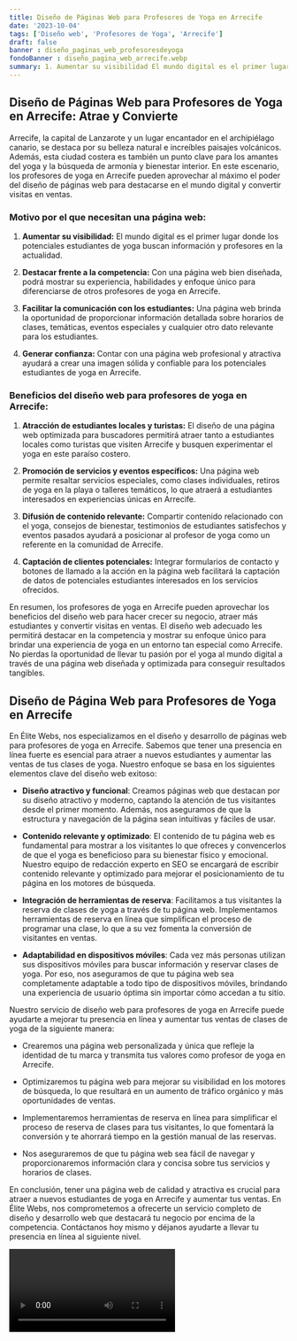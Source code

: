```yaml
---
title: Diseño de Páginas Web para Profesores de Yoga en Arrecife
date: '2023-10-04'
tags: ['Diseño web', 'Profesores de Yoga', 'Arrecife']
draft: false
banner : diseño_paginas_web_profesoresdeyoga
fondoBanner : diseño_pagina_web_arrecife.webp
summary: 1. Aumentar su visibilidad El mundo digital es el primer lugar donde los potenciales estudiantes de yoga buscan información y profesores en la actualidad.
---
```


## Diseño de Páginas Web para Profesores de Yoga en Arrecife: Atrae y Convierte
Arrecife, la capital de Lanzarote y un lugar encantador en el archipiélago canario, se destaca por su belleza natural e increíbles paisajes volcánicos. Además, esta ciudad costera es también un punto clave para los amantes del yoga y la búsqueda de armonía y bienestar interior. En este escenario, los profesores de yoga en Arrecife pueden aprovechar al máximo el poder del diseño de páginas web para destacarse en el mundo digital y convertir visitas en ventas.

### Motivo por el que necesitan una página web:

1. **Aumentar su visibilidad:** El mundo digital es el primer lugar donde los potenciales estudiantes de yoga buscan información y profesores en la actualidad.

2. **Destacar frente a la competencia:** Con una página web bien diseñada, podrá mostrar su experiencia, habilidades y enfoque único para diferenciarse de otros profesores de yoga en Arrecife.

3. **Facilitar la comunicación con los estudiantes:** Una página web brinda la oportunidad de proporcionar información detallada sobre horarios de clases, temáticas, eventos especiales y cualquier otro dato relevante para los estudiantes.

4. **Generar confianza:** Contar con una página web profesional y atractiva ayudará a crear una imagen sólida y confiable para los potenciales estudiantes de yoga en Arrecife.

### Beneficios del diseño web para profesores de yoga en Arrecife:

1. **Atracción de estudiantes locales y turistas:** El diseño de una página web optimizada para buscadores permitirá atraer tanto a estudiantes locales como turistas que visiten Arrecife y busquen experimentar el yoga en este paraíso costero.

2. **Promoción de servicios y eventos específicos:** Una página web permite resaltar servicios especiales, como clases individuales, retiros de yoga en la playa o talleres temáticos, lo que atraerá a estudiantes interesados en experiencias únicas en Arrecife.

3. **Difusión de contenido relevante:** Compartir contenido relacionado con el yoga, consejos de bienestar, testimonios de estudiantes satisfechos y eventos pasados ayudará a posicionar al profesor de yoga como un referente en la comunidad de Arrecife.

4. **Captación de clientes potenciales:** Integrar formularios de contacto y botones de llamado a la acción en la página web facilitará la captación de datos de potenciales estudiantes interesados en los servicios ofrecidos.

En resumen, los profesores de yoga en Arrecife pueden aprovechar los beneficios del diseño web para hacer crecer su negocio, atraer más estudiantes y convertir visitas en ventas. El diseño web adecuado les permitirá destacar en la competencia y mostrar su enfoque único para brindar una experiencia de yoga en un entorno tan especial como Arrecife. No pierdas la oportunidad de llevar tu pasión por el yoga al mundo digital a través de una página web diseñada y optimizada para conseguir resultados tangibles.

<GifSeo />

<Cta />

## Diseño de Página Web para Profesores de Yoga en Arrecife

En Élite Webs, nos especializamos en el diseño y desarrollo de páginas web para profesores de yoga en Arrecife. Sabemos que tener una presencia en línea fuerte es esencial para atraer a nuevos estudiantes y aumentar las ventas de tus clases de yoga. Nuestro enfoque se basa en los siguientes elementos clave del diseño web exitoso:

- **Diseño atractivo y funcional**: Creamos páginas web que destacan por su diseño atractivo y moderno, captando la atención de tus visitantes desde el primer momento. Además, nos aseguramos de que la estructura y navegación de la página sean intuitivas y fáciles de usar.

- **Contenido relevante y optimizado**: El contenido de tu página web es fundamental para mostrar a los visitantes lo que ofreces y convencerlos de que el yoga es beneficioso para su bienestar físico y emocional. Nuestro equipo de redacción experto en SEO se encargará de escribir contenido relevante y optimizado para mejorar el posicionamiento de tu página en los motores de búsqueda.

- **Integración de herramientas de reserva**: Facilitamos a tus visitantes la reserva de clases de yoga a través de tu página web. Implementamos herramientas de reserva en línea que simplifican el proceso de programar una clase, lo que a su vez fomenta la conversión de visitantes en ventas.

- **Adaptabilidad en dispositivos móviles**: Cada vez más personas utilizan sus dispositivos móviles para buscar información y reservar clases de yoga. Por eso, nos aseguramos de que tu página web sea completamente adaptable a todo tipo de dispositivos móviles, brindando una experiencia de usuario óptima sin importar cómo accedan a tu sitio.

Nuestro servicio de diseño web para profesores de yoga en Arrecife puede ayudarte a mejorar tu presencia en línea y aumentar tus ventas de clases de yoga de la siguiente manera:

- Crearemos una página web personalizada y única que refleje la identidad de tu marca y transmita tus valores como profesor de yoga en Arrecife.

- Optimizaremos tu página web para mejorar su visibilidad en los motores de búsqueda, lo que resultará en un aumento de tráfico orgánico y más oportunidades de ventas.

- Implementaremos herramientas de reserva en línea para simplificar el proceso de reserva de clases para tus visitantes, lo que fomentará la conversión y te ahorrará tiempo en la gestión manual de las reservas.

- Nos aseguraremos de que tu página web sea fácil de navegar y proporcionaremos información clara y concisa sobre tus servicios y horarios de clases.

En conclusión, tener una página web de calidad y atractiva es crucial para atraer a nuevos estudiantes de yoga en Arrecife y aumentar tus ventas. En Élite Webs, nos comprometemos a ofrecerte un servicio completo de diseño y desarrollo web que destacará tu negocio por encima de la competencia. Contáctanos hoy mismo y déjanos ayudarte a llevar tu presencia en línea al siguiente nivel.

<Video />

<CtaBot job='Profesores de Yoga' city='Arrecife'/>

<Gmaps query='Arrecife+españa+maps' />